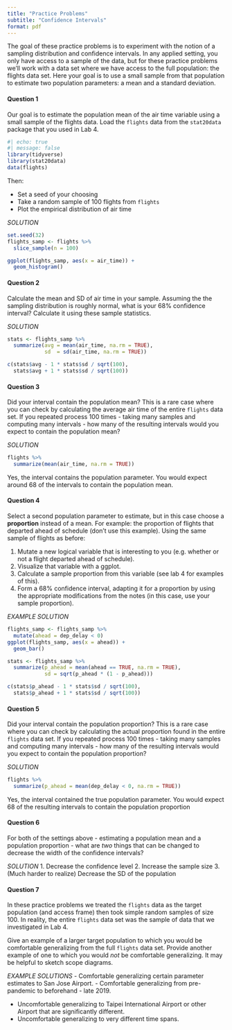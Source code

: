 ```yaml
---
title: "Practice Problems"
subtitle: "Confidence Intervals"
format: pdf
---
```


<!-- Goal: Give students practice calculating confidence intervals and talking through their interpretation and what effects their width. -->

<!-- These practice problems can be done in class in pairs/trios or at home for students who aren't in class. They will become part of the next problem set. The slides introduce / practice several functions used here. -->

<!-- Suggesting timeline: -->

<!-- 1. Review functions in slides -->
<!-- 2. Motivate setting: what if we only had data on 100 flights? How confident could we be that we have good estimates of the population parameters. -->
<!-- 3. Make students work in at least pairs for the handout. Ask that they draw their confidence intervals for the mean on the front board. You'll want to pre-populate the axes carefully and probably have them draw their intervals vertically so that they will all fit. Draw one on the board to demonstrate. -->
<!-- 3. At the end of the class period, review answers. -->

<!-- Technical Notes -->

<!-- 1. In the notes, the SE is the true SE calculated from the population (sigma / sqrt(n) for the mean). Here, we have them just use the data, so they use s / sqrt(n)) -->

The goal of these practice problems is to experiment with the notion of a sampling distribution and confidence intervals. In any applied setting, you only have access to a sample of the data, but for these practice problems we'll work with a data set where we have access to the full population: the flights data set. Here your goal is to use a small sample from that population to estimate two population parameters: a mean and a standard deviation.


#### Question 1

Our goal is to estimate the population mean of the air time variable using a small sample of the flights data. Load the `flights` data from the `stat20data` package that you used in Lab 4.

```r
#| echo: true
#| message: false
library(tidyverse)
library(stat20data)
data(flights)
```

Then:

- Set a seed of your choosing
- Take a random sample of 100 flights from `flights`
- Plot the empirical distribution of air time

*SOLUTION*

```r
set.seed(32)
flights_samp <- flights %>%
  slice_sample(n = 100) 

ggplot(flights_samp, aes(x = air_time)) +
  geom_histogram()
```


#### Question 2

Calculate the mean and SD of air time in your sample. Assuming the the sampling distribution is roughly normal, what is your 68% confidence interval? Calculate it using these sample statistics.

*SOLUTION*

```r
stats <- flights_samp %>%
  summarize(avg = mean(air_time, na.rm = TRUE),
            sd  = sd(air_time, na.rm = TRUE))

c(stats$avg - 1 * stats$sd / sqrt(100), 
  stats$avg + 1 * stats$sd / sqrt(100))
```

#### Question 3

Did your interval contain the population mean? This is a rare case where you can check by calculating the average air time of the entire `flights` data set. If you repeated process 100 times - taking many samples and computing many intervals - how many of the resulting intervals would you expect to contain the population mean?

*SOLUTION*

```r
flights %>%
  summarize(mean(air_time, na.rm = TRUE))
```

Yes, the interval contains the population parameter. You would expect around 68 of the intervals to contain the population mean.


#### Question 4

Select a second population parameter to estimate, but in this case choose a **proportion** instead of a mean. For example: the proportion of flights that departed ahead of schedule (don't use this example). Using the same sample of flights as before:

1. Mutate a new logical variable that is interesting to you (e.g. whether or not a flight departed ahead of schedule).
2. Visualize that variable with a ggplot.
3. Calculate a sample proportion from this variable (see lab 4 for examples of this).
4. Form a 68% confidence interval, adapting it for a proportion by using the appropriate modifications from the notes (in this case, use your sample proportion).

*EXAMPLE SOLUTION*

```r
flights_samp <- flights_samp %>%
  mutate(ahead = dep_delay < 0)
ggplot(flights_samp, aes(x = ahead)) +
  geom_bar()

stats <- flights_samp %>%
  summarize(p_ahead = mean(ahead == TRUE, na.rm = TRUE),
            sd = sqrt(p_ahead * (1 - p_ahead)))

c(stats$p_ahead - 1 * stats$sd / sqrt(100), 
  stats$p_ahead + 1 * stats$sd / sqrt(100))
```


#### Question 5

Did your interval contain the population proportion? This is a rare case where you can check by calculating the actual proportion found in the entire `flights` data set. If you repeated process 100 times - taking many samples and computing many intervals - how many of the resulting intervals would you expect to contain the population proportion?

*SOLUTION*

```r
flights %>%
  summarize(p_ahead = mean(dep_delay < 0, na.rm = TRUE))
```

Yes, the interval contained the true population parameter. You would expect 68 of the resulting intervals to contain the population proportion

#### Question 6

For both of the settings above - estimating a population mean and a population proportion - what are *two* things that can be changed to decrease the width of the confidence intervals?

*SOLUTION*
1. Decrease the confidence level
2. Increase the sample size
3. (Much harder to realize) Decrease the SD of the population

#### Question 7

In these practice problems we treated the `flights` data as the target population (and access frame) then took simple random samples of size 100. In reality, the entire `flights` data set was the sample of data that we investigated in Lab 4.

Give an example of a larger target population to which you would be comfortable generalizing from the full `flights` data set. Provide another example of one to which you would *not* be comfortable generalizing. It may be helpful to sketch scope diagrams.

*EXAMPLE SOLUTIONS*
- Comfortable generalizing certain parameter estimates to San Jose Airport.
- Comfortable generalizing from pre-pandemic to beforehand - late 2019.

- Uncomfortable generalizing to Taipei International Airport or other Airport that are significantly different.
- Uncomfortable generalizing to very different time spans.